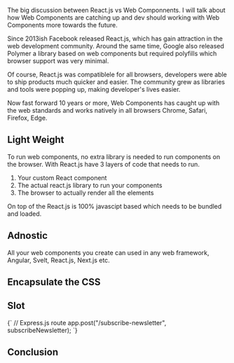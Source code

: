 
The big discussion between React.js vs Web Componnents. I will talk about how Web Components are catching up and dev should working with Web Components more towards
the future.

Since 2013ish Facebook released React.js, which has gain attraction in the web development community. Around the same time, Google also 
released Polymer a library based on web components but required polyfills which browser support was very minimal.

Of course, React.js was compatiblele for all browsers, developers were able to ship products much quicker and easier. The community grew as libraries and tools
were popping up, making developer's lives easier.

Now fast forward 10 years or more, Web Components has caught up with the web standards and works natively in all browsers Chrome, Safari, Firefox, Edge.

## Light Weight

To run web components, no extra library is needed to run components on the browser. With React.js have 3 layers of code that needs to run.

1. Your custom React component
2. The actual react.js library to run your components
3. The browser to actually render all the elements

On top of the React.js is 100% javascipt based which needs to be bundled and loaded.


## Adnostic

All your web components you create can used in any web framework, Angular, Svelt, React.js, Next.js etc.

## Encapsulate the CSS

## Slot
<SyntaxHighlighter language="javascript">
    {`
        // Express.js route
        app.post("/subscribe-newsletter", subscribeNewsletter);
    `}
</SyntaxHighlighter>




## Conclusion